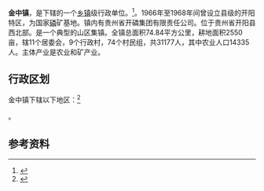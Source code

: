 {{中国乡级行政区|52/01/21/102/000}}

'''金中镇'''，是{{PRC admin/fullname|52/01/21/102/000|3}}下辖的一个[[乡镇|乡镇]]级行政单位。<ref>{{PRC admin/ref sgc|{{PRC admin/parent|52/01/21/102/000}}}}</ref>。1966年至1968年间曾设立县级的开阳特区，为国家[[磷|磷]]矿基地。镇内有贵州省开磷集团有限责任公司。位于贵州省开阳县西北部。是一个典型的山区集镇。全镇总面积74.84平方公里，耕地面积2550亩，辖11个居委会，9个行政村，74个村民组，共31177人，其中农业人口14335人。主体产业是农业和矿产业。

== 行政区划 ==

金中镇下辖以下地区：<ref>{{PRC admin/ref sgc|52/01/21/102/000}}</ref>

{{PRC admin/children|52/01/21/102/000}}。

== 参考资料 ==

{{reflist}}

{{行政区划小作品}}
{{PRC admin/navcat|52/01/21/102/000}}